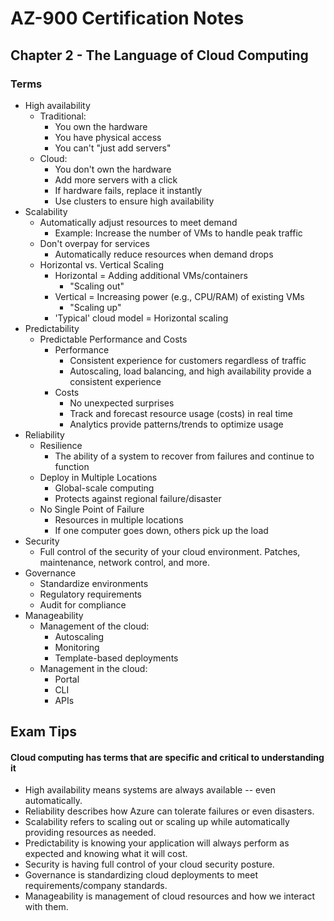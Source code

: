 # AZ-900 Certification Notes
## Chapter 2 - The Language of Cloud Computing

### Terms
* High availability
	* Traditional:
		* You own the hardware
		* You have physical access
		* You can't "just add servers"
	* Cloud:
		* You don't own the hardware
		* Add more servers with a click
		* If hardware fails, replace it instantly
		* Use clusters to ensure high availability
* Scalability
	* Automatically adjust resources to meet demand
		* Example: Increase the number of VMs to handle peak traffic
	* Don't overpay for services
		* Automatically reduce resources when demand drops
	* Horizontal vs. Vertical Scaling
		* Horizontal = Adding additional VMs/containers
			* "Scaling out"
		* Vertical = Increasing power (e.g., CPU/RAM) of existing VMs
			* "Scaling up"
		* 'Typical' cloud model = Horizontal scaling
* Predictability
	* Predictable Performance and Costs
		* Performance
			* Consistent experience for customers regardless of traffic
			* Autoscaling, load balancing, and high availability provide a consistent experience
		* Costs
			* No unexpected surprises
			* Track and forecast resource usage (costs) in real time
			* Analytics provide patterns/trends to optimize usage
* Reliability
	* Resilience
		* The ability of a system to recover from failures and continue to function
	* Deploy in Multiple Locations
		* Global-scale computing
		* Protects against regional failure/disaster
	* No Single Point of Failure
		* Resources in multiple locations
		* If one computer goes down, others pick up the load
* Security
	* Full control of the security of your cloud environment. Patches, maintenance, network control, and more.
* Governance
	* Standardize environments
	* Regulatory requirements
	* Audit for compliance
* Manageability
	* Management of the cloud:
		* Autoscaling
		* Monitoring
		* Template-based deployments
	* Management in the cloud:
		* Portal
		* CLI
		* APIs

## Exam Tips

#### Cloud computing has terms that are specific and critical to understanding it
* High availability means systems are always available -- even automatically.
* Reliability describes how Azure can tolerate failures or even disasters.
* Scalability refers to scaling out or scaling up while automatically providing resources as needed.
* Predictability is knowing your application will always perform as expected and knowing what it will cost.
* Security is having full control of  your cloud security posture.
* Governance is standardizing cloud deployments to meet requirements/company standards.
* Manageability is management of cloud resources and how we interact with them.